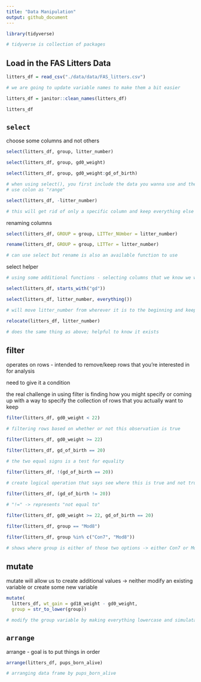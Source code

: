 ```yaml
---
title: "Data Manipulation"
output: github_document
---
```


```r
library(tidyverse)

# tidyverse is collection of packages
```

## Load in the FAS Litters Data

```r
litters_df = read_csv("./data/data/FAS_litters.csv")

# we are going to update variable names to make them a bit easier

litters_df = janitor::clean_names(litters_df)

litters_df
```

## `select`

choose some columns and not others

```r
select(litters_df, group, litter_number)

select(litters_df, group, gd0_weight)

select(litters_df, group, gd0_weight:gd_of_birth)

# when using select(), you first include the data you wanna use and then the columns you want to keep
# use colon as "range"

```

```r
select(litters_df, -litter_number)

# this will get rid of only a specific column and keep everything else in data set

```

renaming columns

```r
select(litters_df, GROUP = group, LITTer_NUmber = litter_number)
```
```r
rename(litters_df, GROUP = group, LITTer = litter_number)

# can use select but rename is also an available function to use
```

select helper

```r
# using some additional functions - selecting columns that we know we want to keep based on some criteria.

select(litters_df, starts_with("gd"))
```

```r
select(litters_df, litter_number, everything())

# will move litter_number from wherever it is to the beginning and keep everything else
```

```r
relocate(litters_df, litter_number)

# does the same thing as above; helpful to know it exists
```

## filter

operates on rows - intended to remove/keep rows that you're interested in for analysis 

need to give it a condition 


the real challenge in using filter is finding how you might specify or coming up with a way to specify the collection of rows that you actually want to keep

```r
filter(litters_df, gd0_weight < 22)

# filtering rows based on whether or not this observation is true
```

```r
filter(litters_df, gd0_weight >= 22)
```

```r
filter(litters_df, gd_of_birth == 20)

# the two equal signs is a test for equality
```

```r
filter(litters_df, !(gd_of_birth == 20))
       
# create logical operation that says see where this is true and not true, and then flip both of those

filter(litters_df, (gd_of_birth != 20))

# "!=" -> represents "not equal to"
```

```r
filter(litters_df, gd0_weight >= 22, gd_of_birth == 20)
```

```r
filter(litters_df, group == "Mod8")
```

```r
filter(litters_df, group %in% c("Con7", "Mod8"))

# shows where group is either of those two options -> either Con7 or Mod8, here are the rows where that shows to be true
```

## mutate

mutate will allow us to create additional values -> neither modify an existing variable or create some new variable

```r
mutate(
  litters_df, wt_gain = gd18_weight - gd0_weight, 
  group = str_to_lower(group))

# modify the group variable by making everything lowercase and simulataneously override the group variable with a modified version
```

## `arrange`

arrange - goal is to put things in order

```r
arrange(litters_df, pups_born_alive)

# arranging data frame by pups_born_alive
```


